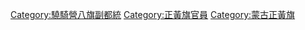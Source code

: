 [[Category:驍騎營八旗副都統|Category:驍騎營八旗副都統]]
[[Category:正黃旗官員|Category:正黃旗官員]]
[[Category:蒙古正黃旗|Category:蒙古正黃旗]]